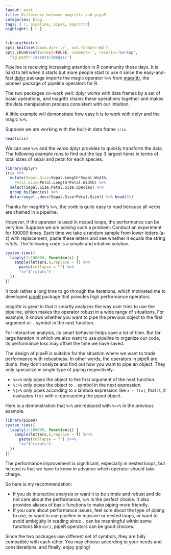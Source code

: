 ```yaml
---
layout: post
title: Difference between magrittr and pipeR
categories: blog
tags: [ r, pipeline, pipeR, magrittr]
highlight: [ r ]
---
```


```r
library(knitr)
opts_knit$set(base.dir='./', out.format='md')
opts_chunk$set(prompt=FALSE, comment='', results='markup',
  fig.path='/assets/images/')
```

Pipeline is receiving increasing attention in R community these days. It is hard to tell when it starts but more people start to use it since the easy-and-fast [dplyr](https://github.com/hadley/dplyr) package imports the magic operator `%>%` from [magrittr](https://github.com/smbache/magrittr), the pioneer package of pipeline operators for R.

The two packages co-work well: dplyr works with data frames by a set of basic operations, and magrittr chains these operations together and makes the data manipulation process consistent with our intuition.

A little example will demonstrate how easy it is to work with dplyr and the magic `%>%`.

Suppose we are working with the built-in data frame `iris`.

```r
head(iris)
```

We can use `%>%` and the *verbs* dplyr provides to quickly transform the data. The following example runs to find out the top 3 largest items in terms of total sizes of sepal and petal for each species.

```r
library(dplyr)
iris %>%
  mutate(Sepal.Size=Sepal.Length*Sepal.Width,
    Petal.Size=Petal.Length*Petal.Width) %>%
  select(Sepal.Size,Petal.Size,Species) %>%
  group_by(Species) %>%
  do(arrange(.,desc(Sepal.Size+Petal.Size)) %>% head(3))
```

Thanks for magrittr's `%>%`, the code is quite easy to read because all verbs are chained in a pipeline.

However, if the operator is used in nested loops, the performance can be very low. Suppose we are solving such a problem: Conduct an experiment for 100000 times. Each time we take a random sample from lower letters (a-z) with replacement, paste these letters and see whether it equals the string *rstats*. The following code is a simple and intuitive solution.

```r
system.time({
  lapply(1:100000, function(i) {
    sample(letters,6,replace = T) %>%
      paste(collapse = "") %>%
      "=="("rstats")
  })
})
```

It took rather a long time to go through the iterations, which motivated me to developed [pipeR](http://renkun.me/pipeR) package that provides high performance operators.

magrittr is great in that it smartly analyzes the way user tries to use the pipeline, which makes the operator robust in a wide range of situations. For example, it knows whether you want to pipe the previous object to the first argument or `.` symbol in the next function.

For interactive analysis, its smart behavior helps save a lot of time. But for large iteration in which we also want to use pipeline to organize our code, its performance loss may offset the time we have saved.

The design of pipeR is suitable for the situation where we want to trade performance with robustness. In other words, the operators in pipeR are dumb: they don't analyze and find out how you want to pipe an object. They only specialize in single type of piping respectively:

- `%>>%` only pipes the object to the first argument of the next function.
- `%:>%` only pipes the object to `.` symbol in the next expression.
- `%|>%` only pipes according to a lambda expression like `x ~ f(x)`, that is, it evaluates `f(x)` with `x` representing the piped object.

Here is a demonstration that `%>%` are replaced with `%>>%` in the previous example.

```r
library(pipeR)
system.time({
  lapply(1:100000, function(i) {
    sample(letters,6,replace = T) %>>%
      paste(collapse = "") %>>%
      "=="("rstats")
  })
})
```

The performance improvement is significant, especially in nested loops, but he cost is that we have to know in advance which operator should take charge.

So here is my recommendation:

- If you do interactive analysis or want it to be simple and robust and do not care about the performance, `%>%` is the perfect choice. It also provides aliases of basic functions to make piping more friendly.
- If you care about performance issues, feel sure about the type of piping to use, or want to use pipeline in massive or nested loops, or want to avoid ambiguity in reading since `.` can be meaningful within some functions like `do()`, pipeR operators can be good choices.

Since the two packages use different set of symbols, they are fully compatible with each other. You may choose according to your needs and considerations, and finally, enjoy piping!
